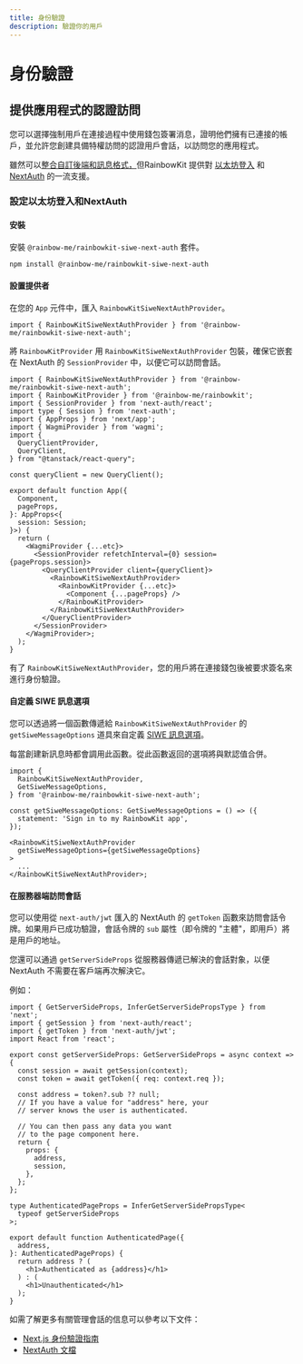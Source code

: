 ```yaml
---
title: 身份驗證
description: 驗證你的用戶
---
```


# 身份驗證

## 提供應用程式的認證訪問

您可以選擇強制用戶在連接過程中使用錢包簽署消息，證明他們擁有已連接的帳戶，並允許您創建具備特權訪問的認證用戶會話，以訪問您的應用程式。

雖然可以[整合自訂後端和訊息格式，](/docs/custom-authentication)但RainbowKit 提供對 [以太坊登入](https://login.xyz) 和 [NextAuth](https://next-auth.js.org) 的一流支援。

### 設定以太坊登入和NextAuth

#### 安裝

安裝 `@rainbow-me/rainbowkit-siwe-next-auth` 套件。

```bash
npm install @rainbow-me/rainbowkit-siwe-next-auth
```

#### 設置提供者

在您的 `App` 元件中，匯入 `RainbowKitSiweNextAuthProvider`。

```tsx
import { RainbowKitSiweNextAuthProvider } from '@rainbow-me/rainbowkit-siwe-next-auth';
```

將 `RainbowKitProvider` 用 `RainbowKitSiweNextAuthProvider` 包裝，確保它嵌套在 NextAuth 的 `SessionProvider` 中，以便它可以訪問會話。

```tsx
import { RainbowKitSiweNextAuthProvider } from '@rainbow-me/rainbowkit-siwe-next-auth';
import { RainbowKitProvider } from '@rainbow-me/rainbowkit';
import { SessionProvider } from 'next-auth/react';
import type { Session } from 'next-auth';
import { AppProps } from 'next/app';
import { WagmiProvider } from 'wagmi';
import {
  QueryClientProvider,
  QueryClient,
} from "@tanstack/react-query";

const queryClient = new QueryClient();

export default function App({
  Component,
  pageProps,
}: AppProps<{
  session: Session;
}>) {
  return (
    <WagmiProvider {...etc}>
      <SessionProvider refetchInterval={0} session={pageProps.session}>
        <QueryClientProvider client={queryClient}>
          <RainbowKitSiweNextAuthProvider>
            <RainbowKitProvider {...etc}>
              <Component {...pageProps} />
            </RainbowKitProvider>
          </RainbowKitSiweNextAuthProvider>
        </QueryClientProvider>
      </SessionProvider>
    </WagmiProvider>;
  );
}
```

有了 `RainbowKitSiweNextAuthProvider`，您的用戶將在連接錢包後被要求簽名來進行身份驗證。

#### 自定義 SIWE 訊息選項

您可以透過將一個函數傳遞給 `RainbowKitSiweNextAuthProvider` 的 `getSiweMessageOptions` 道具來自定義 [SIWE 訊息選項](https://viem.sh/docs/siwe/utilities/createSiweMessage#parameters)。

每當創建新訊息時都會調用此函數。從此函數返回的選項將與默認值合併。

```tsx
import {
  RainbowKitSiweNextAuthProvider,
  GetSiweMessageOptions,
} from '@rainbow-me/rainbowkit-siwe-next-auth';

const getSiweMessageOptions: GetSiweMessageOptions = () => ({
  statement: 'Sign in to my RainbowKit app',
});

<RainbowKitSiweNextAuthProvider
  getSiweMessageOptions={getSiweMessageOptions}
>
  ...
</RainbowKitSiweNextAuthProvider>;
```

#### 在服務器端訪問會話

您可以使用從 `next-auth/jwt` 匯入的 NextAuth 的 `getToken` 函數來訪問會話令牌。如果用戶已成功驗證，會話令牌的 `sub` 屬性（即令牌的 "主體"，即用戶）將是用戶的地址。

您還可以通過 `getServerSideProps` 從服務器傳遞已解決的會話對象，以便 NextAuth 不需要在客戶端再次解決它。

例如：

```tsx
import { GetServerSideProps, InferGetServerSidePropsType } from 'next';
import { getSession } from 'next-auth/react';
import { getToken } from 'next-auth/jwt';
import React from 'react';

export const getServerSideProps: GetServerSideProps = async context => {
  const session = await getSession(context);
  const token = await getToken({ req: context.req });

  const address = token?.sub ?? null;
  // If you have a value for "address" here, your
  // server knows the user is authenticated.

  // You can then pass any data you want
  // to the page component here.
  return {
    props: {
      address,
      session,
    },
  };
};

type AuthenticatedPageProps = InferGetServerSidePropsType<
  typeof getServerSideProps
>;

export default function AuthenticatedPage({
  address,
}: AuthenticatedPageProps) {
  return address ? (
    <h1>Authenticated as {address}</h1>
  ) : (
    <h1>Unauthenticated</h1>
  );
}
```

如需了解更多有關管理會話的信息可以參考以下文件：

- [Next.js 身份驗證指南](https://nextjs.org/docs/authentication)
- [NextAuth 文檔](https://next-auth.js.org)
